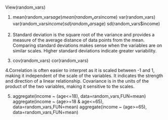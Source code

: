 View(random_vars)

1.
mean(random_vars$age)
mean(random_vars$income)
var(random_vars)
var(random_vars$income)
sd(random_vars$age)
sd(random_vars$income)

2.
Standard deviation is the square root of the variance and provides a measure of the average distance of data points from the mean.
Comparing standard deviations makes sense when the variables are on similar scales. Higher standard deviations indicate greater variability.

3.
cov(random_vars)
cor(random_vars)

4.Correlation is often easier to interpret as it is scaled between -1 and 1, making it independent of the scale of the variables. It indicates the strength and direction of a linear relationship.
Covariance is in the units of the product of the two variables, making it sensitive to the scales.

5.
aggregate(income ~ (age<=18), data=random_vars,FUN=mean)
aggregate(income ~ (age>=18 & age<=65), data=random_vars,FUN=mean)
aggregate(income ~ (age>=65), data=random_vars,FUN=mean)





